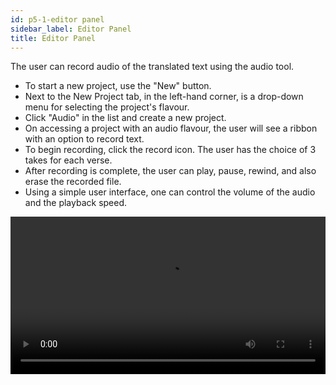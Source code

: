 ```yaml
---
id: p5-1-editor panel
sidebar_label: Editor Panel
title: Editor Panel
---
```


The user can record audio of the translated text using the audio tool.

- To start a new project, use the "New" button.
- Next to the New Project tab, in the left-hand corner, is a drop-down menu for selecting the project's flavour.
- Click "Audio" in the list and create a new project.
- On accessing a project with an audio flavour, the user will see a ribbon with an option to record text.
- To begin recording, click the record icon. The user has the choice of 3 takes for each verse.
- After recording is complete, the user can play, pause, rewind, and also erase the recorded file.
- Using a simple user interface, one can control the volume of the audio and the playback speed.

<video controls src="/assets/Audio.mov" width="100%" type="video/mov"/>

<p> </p>

**How to delete the audio of a verse?**

- Go to the verse that needs to be deleted.
- Click on the **take** that needs to be deleted.
- Click on the **Delete icon**.

**How to export the audio file?**

- Access the list of projects.
- Go to the project you want to export, then click the arrow pointing downward to see a dropdown menu with the project description and three blue dots.
- Click on the **blue dots** to see a dropdown menu with three options.
    - Edit
    - Export
    - Archive
- Select **"Export"** from the menu.
- A dialogue box appears. The user can choose to Export the content as verses (Default), With text(if available), chapter-wise or the full project.
- Specify the **path** where the file needs to be Exported.
- Click **Export** after selecting the option.

<video controls src="/assets/export_audio.mov" width="100%" type="video/mov"/>